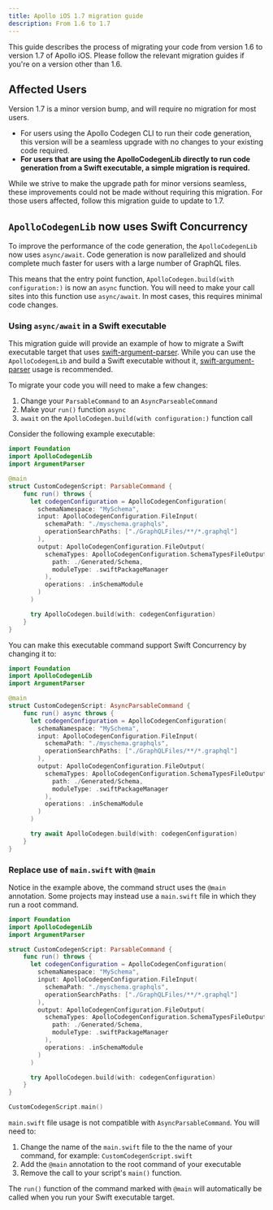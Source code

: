 ```yaml
---
title: Apollo iOS 1.7 migration guide
description: From 1.6 to 1.7
---
```


This guide describes the process of migrating your code from version 1.6 to version 1.7 of Apollo iOS. Please follow the relevant migration guides if you're on a version other than 1.6.

## Affected Users

Version 1.7 is a minor version bump, and will require no migration for most users.

* For users using the Apollo Codegen CLI to run their code generation, this version will be a seamless upgrade with no changes to your existing code required.
* **For users that are using the ApolloCodegenLib directly to run code generation from a Swift executable, a simple migration is required.**

While we strive to make the upgrade path for minor versions seamless, these improvements could not be made without requiring this migration. For those users affected, follow this migration guide to update to 1.7.

## `ApolloCodegenLib` now uses Swift Concurrency

To improve the performance of the code generation, the `ApolloCodegenLib` now uses `async/await`. Code generation is now parallelized and should complete much faster for users with a large number of GraphQL files.

This means that the entry point function, `ApolloCodegen.build(with configuration:)` is now an `async` function. You will need to make your call sites into this function use `async/await`.  In most cases, this requires minimal code changes.

### Using `async/await` in a Swift executable

This migration guide will provide an example of how to migrate a Swift executable target that uses [swift-argument-parser](https://github.com/apple/swift-argument-parser). While you can use the `ApolloCodegenLib` and build a Swift executable without it, [swift-argument-parser](https://github.com/apple/swift-argument-parser) usage is recommended.

To migrate your code you will need to make a few changes:

1. Change your `ParsableCommand` to an `AsyncParseableCommand`
2. Make your `run()` function `async`
3. `await` on the `ApolloCodegen.build(with configuration:)` function call

Consider the following example executable:

```swift title="v1.6 CustomCodegenScript.swift"
import Foundation
import ApolloCodegenLib
import ArgumentParser

@main
struct CustomCodegenScript: ParsableCommand {
    func run() throws {
      let codegenConfiguration = ApolloCodegenConfiguration(
        schemaNamespace: "MySchema",
        input: ApolloCodegenConfiguration.FileInput(
          schemaPath: "./myschema.graphqls",
          operationSearchPaths: ["./GraphQLFiles/**/*.graphql"]
        ),
        output: ApolloCodegenConfiguration.FileOutput(
          schemaTypes: ApolloCodegenConfiguration.SchemaTypesFileOutput(
            path: ./Generated/Schema,
            moduleType: .swiftPackageManager
          ),
          operations: .inSchemaModule
        )
      )

      try ApolloCodegen.build(with: codegenConfiguration)
    }
}
```

You can make this executable command support Swift Concurrency by changing it to:

```swift title="v1.7 CustomCodegenScript.swift"
import Foundation
import ApolloCodegenLib
import ArgumentParser

@main
struct CustomCodegenScript: AsyncParsableCommand {
    func run() async throws {
      let codegenConfiguration = ApolloCodegenConfiguration(
        schemaNamespace: "MySchema",
        input: ApolloCodegenConfiguration.FileInput(
          schemaPath: "./myschema.graphqls",
          operationSearchPaths: ["./GraphQLFiles/**/*.graphql"]
        ),
        output: ApolloCodegenConfiguration.FileOutput(
          schemaTypes: ApolloCodegenConfiguration.SchemaTypesFileOutput(
            path: ./Generated/Schema,
            moduleType: .swiftPackageManager
          ),
          operations: .inSchemaModule
        )
      )

      try await ApolloCodegen.build(with: codegenConfiguration)
    }
}
```

### Replace use of `main.swift` with `@main`

Notice in the example above, the command struct uses the `@main` annotation. Some projects may instead use a `main.swift` file in which they run a root command.

```swift title="v1.6 main.swift"
import Foundation
import ApolloCodegenLib
import ArgumentParser

struct CustomCodegenScript: ParsableCommand {
    func run() throws {
      let codegenConfiguration = ApolloCodegenConfiguration(
        schemaNamespace: "MySchema",
        input: ApolloCodegenConfiguration.FileInput(
          schemaPath: "./myschema.graphqls",
          operationSearchPaths: ["./GraphQLFiles/**/*.graphql"]
        ),
        output: ApolloCodegenConfiguration.FileOutput(
          schemaTypes: ApolloCodegenConfiguration.SchemaTypesFileOutput(
            path: ./Generated/Schema,
            moduleType: .swiftPackageManager
          ),
          operations: .inSchemaModule
        )
      )

      try ApolloCodegen.build(with: codegenConfiguration)
    }
}

CustomCodegenScript.main()
```

`main.swift` file usage is not compatible with `AsyncParsableCommand`. You will need to:

1. Change the name of the `main.swift` file to the the name of your command, for example: `CustomCodegenScript.swift`
2. Add the `@main` annotation to the root command of your executable
3. Remove the call to your script's `main()` function.

The `run()` function of the command marked with `@main` will automatically be called when you run your Swift executable target.
